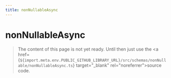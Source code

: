 ```yaml
---
title: nonNullableAsync
---
```


# nonNullableAsync

> The content of this page is not yet ready. Until then just use the <a href={`${import.meta.env.PUBLIC_GITHUB_LIBRARY_URL}/src/schemas/nonNullable/nonNullableAsync.ts`} target="\_blank" rel="noreferrer">source code</a>.
